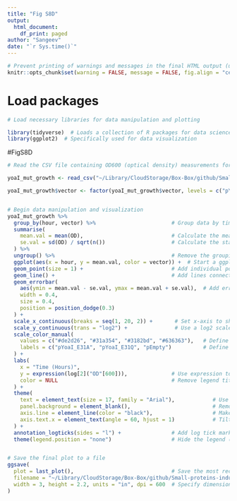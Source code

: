 ```yaml
---
title: "Fig S8D"
output: 
  html_document:
    df_print: paged
author: "Sangeev"
date: "`r Sys.time()`"
---
```


<style type="text/css">
.main-container {
  max-width: 1500px;
  margin-left: auto;
  margin-right: auto;
}
</style>

```r
# Prevent printing of warnings and messages in the final HTML output (useful for clean reports)
knitr::opts_chunk$set(warning = FALSE, message = FALSE, fig.align = "center", eval = FALSE)
```

# Load packages
```r
# Load necessary libraries for data manipulation and plotting

library(tidyverse)  # Loads a collection of R packages for data science (includes dplyr, ggplot2, readr, etc.)
library(ggplot2)  # Specifically used for data visualization
```

#FigS8D
```r
# Read the CSV file containing OD600 (optical density) measurements for different YoaI mutants

yoaI_mut_growth <- read_csv("~/Library/CloudStorage/Box-Box/github/Small-proteins-induced-under-low-magnesium-stress-in-E.coli/other_analysis/dataframe/YoaI_overexpression_mutants.csv") #this is my path, you will need to update your path accordingly. 

yoaI_mut_growth$vector <- factor(yoaI_mut_growth$vector, levels = c("pYoaI", "pYoaI_E31A", "pYoaI_E31Q", "pEmpty"))  #Reorder the levels of the 'vector' factor to control how they appear in the plot legend and facets


# Begin data manipulation and visualization
yoaI_mut_growth %>%
  group_by(hour, vector) %>%                        # Group data by time (hour) and plasmid/vector type
  summarise(
    mean.val = mean(OD),                            # Calculate the mean optical density (growth) for each group
    se.val = sd(OD) / sqrt(n())                     # Calculate the standard error of the mean, I have 4 replicates so SE works, if you have less, use SD instead
  ) %>%
  ungroup() %>%                                     # Remove the grouping to allow for plotting
  ggplot(aes(x = hour, y = mean.val, color = vector)) +  # Start a ggplot with time on x-axis and mean OD on y-axis, colored by vector type
  geom_point(size = 1) +                            # Add individual points to show data at each time point
  geom_line() +                                     # Add lines connecting points for each group
  geom_errorbar(
    aes(ymin = mean.val - se.val, ymax = mean.val + se.val),  # Add error bars showing standard error
    width = 0.4, 
    size = 0.4, 
    position = position_dodge(0.3)
  ) +
  scale_x_continuous(breaks = seq(1, 20, 2)) +       # Set x-axis to show breaks every 2 hours from 1 to 20
  scale_y_continuous(trans = "log2") +               # Use a log2 scale for the y-axis (growth measurements)
  scale_color_manual(
    values = c("#de2d26", "#31a354", "#3182bd", "#636363"),   # Define custom colors for each vector type, check for more colors from colorbrewer2, remember this order is based on how to ordered the vectors previously
    labels = c("pYoaI_E31A", "pYoaI_E31Q", "pEmpty")          # Define what labels should appear in the legend
  ) +
  labs(
    x = "Time (Hours)", 
    y = expression(log[2]("OD"[600])),              # Use expression to format y-axis label as log₂(OD600)
    color = NULL                                    # Remove legend title
  ) +
  theme(
    text = element_text(size = 17, family = "Arial"),            # Use Arial font, size 17
    panel.background = element_blank(),                          # Remove grey background for a clean look
    axis.line = element_line(color = "black"),                   # Make axes black lines
    axis.text.x = element_text(angle = 60, hjust = 1)            # Tilt x-axis text for better readability
  ) +
  annotation_logticks(sides = "l") +                # Add log tick marks on the left side of the y-axis
  theme(legend.position = "none")                   # Hide the legend (I like to edit the legends manually)


# Save the final plot to a file
ggsave(
  plot = last_plot(),                               # Save the most recent plot generated
  filename = "~/Library/CloudStorage/Box-Box/github/Small-proteins-induced-under-low-magnesium-stress-in-E.coli/figures/FigS8D.png", 
  width = 3, height = 2.2, units = "in", dpi = 600  # Specify dimensions in inches and resolution (600 dpi for publication quality)
)

```